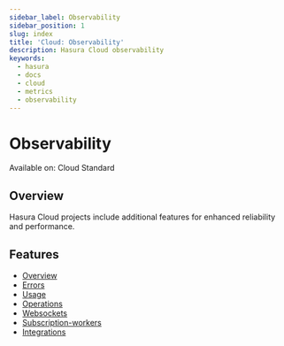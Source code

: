 ```yaml
---
sidebar_label: Observability
sidebar_position: 1
slug: index
title: 'Cloud: Observability'
description: Hasura Cloud observability
keywords:
  - hasura
  - docs
  - cloud
  - metrics
  - observability
---
```



# Observability

<div className='badge badge--primary heading-badge'>Available on: Cloud Standard</div>

## Overview

Hasura Cloud projects include additional features for enhanced reliability and performance.

<Thumbnail src='/img/observability/monitoring-tab-overview.png' alt='Hasura Cloud Console overview tab' />

## Features

- [Overview](/observability/overview.mdx)
- [Errors](/observability/errors.mdx)
- [Usage](/observability/usage.mdx)
- [Operations](/observability/operations.mdx)
- [Websockets](/observability/websockets.mdx)
- [Subscription-workers](/observability/subscription-workers.mdx)
- [Integrations](/observability/integrations/index.mdx)
